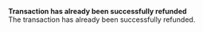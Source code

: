   
<Card title="001401" href="/development-ressources/errors/codes/001401">  

 **Transaction has already been successfully refunded**  
 The transaction has already been successfully refunded.  

</Card>
